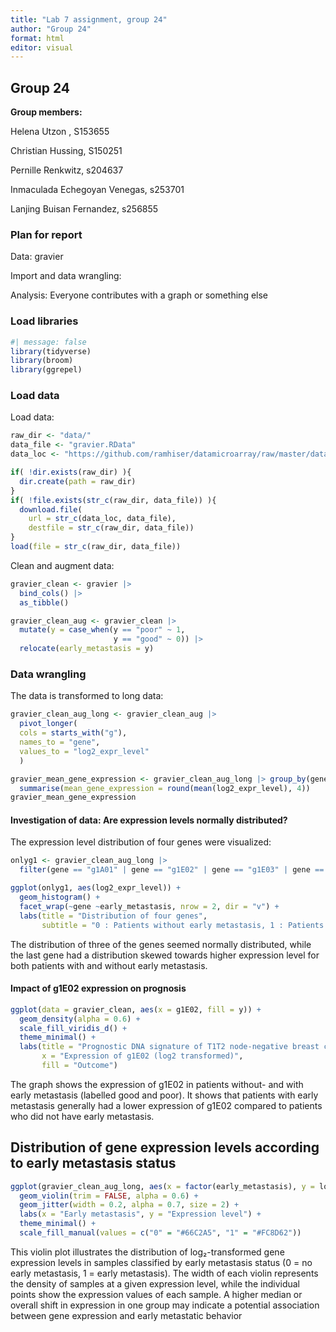 ```yaml
---
title: "Lab 7 assignment, group 24"
author: "Group 24"
format: html
editor: visual
---
```


## Group 24

**Group members:**

Helena Utzon , S153655

Christian Hussing, S150251

Pernille Renkwitz, s204637

Inmaculada Echegoyan Venegas, s253701

Lanjing Buisan Fernandez, s256855

### Plan for report

Data: gravier

Import and data wrangling:

Analysis: Everyone contributes with a graph or something else

### Load libraries

```r
#| message: false  
library(tidyverse) 
library(broom) 
library(ggrepel)
```

### Load data

Load data:

```r
raw_dir <- "data/"
data_file <- "gravier.RData"
data_loc <- "https://github.com/ramhiser/datamicroarray/raw/master/data/"

if( !dir.exists(raw_dir) ){
  dir.create(path = raw_dir)
}
if( !file.exists(str_c(raw_dir, data_file)) ){
  download.file(
    url = str_c(data_loc, data_file),
    destfile = str_c(raw_dir, data_file))
}
load(file = str_c(raw_dir, data_file))
```

Clean and augment data:

```r
gravier_clean <- gravier |>
  bind_cols() |>
  as_tibble()

gravier_clean_aug <- gravier_clean |>
  mutate(y = case_when(y == "poor" ~ 1,
                       y == "good" ~ 0)) |> 
  relocate(early_metastasis = y)
```

### Data wrangling

The data is transformed to long data:

```r
gravier_clean_aug_long <- gravier_clean_aug |> 
  pivot_longer(
  cols = starts_with("g"),
  names_to = "gene",
  values_to = "log2_expr_level"
  )
```

```r
gravier_mean_gene_expression <- gravier_clean_aug_long |> group_by(gene, early_metastasis) |>
  summarise(mean_gene_expression = round(mean(log2_expr_level), 4))
gravier_mean_gene_expression
```

#### Investigation of data: Are expression levels normally distributed?

The expression level distribution of four genes were visualized:

```r
onlyg1 <- gravier_clean_aug_long |>
  filter(gene == "g1A01" | gene == "g1E02" | gene == "g1E03" | gene == "g1E04")

ggplot(onlyg1, aes(log2_expr_level)) +
  geom_histogram() +
  facet_wrap(~gene ~early_metastasis, nrow = 2, dir = "v") +
  labs(title = "Distribution of four genes", 
       subtitle = "0 : Patients without early metastasis, 1 : Patients with early metastasis")
```

The distribution of three of the genes seemed normally distributed, while the last gene had a distribution skewed towards higher expression level for both patients with and without early metastasis.

#### Impact of g1E02 expression on prognosis

```r
ggplot(data = gravier_clean, aes(x = g1E02, fill = y)) +
  geom_density(alpha = 0.6) +
  scale_fill_viridis_d() +
  theme_minimal() +
  labs(title = "Prognostic DNA signature of T1T2 node-negative breast cancer patients",
       x = "Expression of g1E02 (log2 transformed)", 
       fill = "Outcome")


```

The graph shows the expression of g1E02 in patients without- and with early metastasis (labelled good and poor). It shows that patients with early metastasis generally had a lower expression of g1E02 compared to patients who did not have early metastasis.

## Distribution of gene expression levels according to early metastasis status

```r

ggplot(gravier_clean_aug_long, aes(x = factor(early_metastasis), y = log2_expr_level, fill = factor(early_metastasis))) +
  geom_violin(trim = FALSE, alpha = 0.6) +
  geom_jitter(width = 0.2, alpha = 0.7, size = 2) +
  labs(x = "Early metastasis", y = "Expression level") +
  theme_minimal() +
  scale_fill_manual(values = c("0" = "#66C2A5", "1" = "#FC8D62"))

```

This violin plot illustrates the distribution of log₂-transformed gene expression levels in samples classified by early metastasis status (0 = no early metastasis, 1 = early metastasis). The width of each violin represents the density of samples at a given expression level, while the individual points show the expression values of each sample. A higher median or overall shift in expression in one group may indicate a potential association between gene expression and early metastatic behavior
